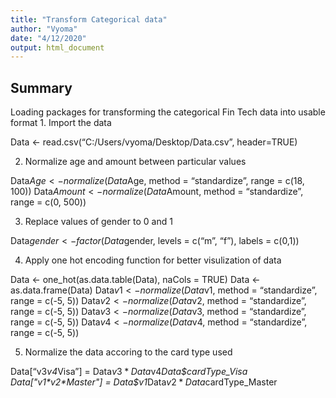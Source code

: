 ```yaml
---
title: "Transform Categorical data"
author: "Vyoma"
date: "4/12/2020"
output: html_document
---
```


## Summary
Loading packages for transforming the categorical Fin Tech data into usable format
1. Import the data 

 Data <- read.csv("C:/Users/vyoma/Desktop/Data.csv", header=TRUE)
 
 2. Normalize age and amount between particular values

Data$Age <- normalize(Data$Age, method = "standardize", range = c(18, 100))
Data$Amount <- normalize(Data$Amount, method = "standardize", range = c(0, 500))

3. Replace values of gender to 0 and 1

Data$gender <- factor(Data$gender, levels = c("m", "f"), labels = c(0,1))

4. Apply one hot encoding function for better visulization of data

Data <- one_hot(as.data.table(Data), naCols = TRUE)
Data <- as.data.frame(Data)
Data$v1 <- normalize(Data$v1, method = "standardize", range = c(-5, 5))
Data$v2 <- normalize(Data$v2, method = "standardize", range = c(-5, 5))
Data$v3 <- normalize(Data$v3, method = "standardize", range = c(-5, 5))
Data$v4 <- normalize(Data$v4, method = "standardize", range = c(-5, 5))
  
  5. Normalize the data accoring to the card type used

  Data["v3*v4*Visa"] = Data$v3*Data$v4*Data$cardType_Visa
  Data["v1*v2*Master"] = Data$v1*Data$v2*Data$cardType_Master

 
